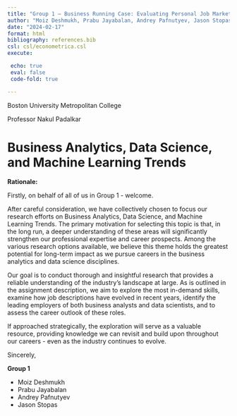 ```yaml
---
title: "Group 1 – Business Running Case: Evaluating Personal Job Market Prospects in 2024"
author: "Moiz Deshmukh, Prabu Jayabalan, Andrey Pafnutyev, Jason Stopas, Jitvan Vij" 
date: "2024-02-17"  
format: html  
bibliography: references.bib  
csl: csl/econometrica.csl
execute:

 echo: true
 eval: false
 code-fold: true

---
```


Boston University Metropolitan College

Professor Nakul Padalkar


# Business Analytics, Data Science, and Machine Learning Trends

**Rationale:**

Firstly, on behalf of all of us in Group 1 - welcome.

After careful consideration, we have collectively chosen to focus our research efforts on Business
Analytics, Data Science, and Machine Learning Trends. The primary motivation for selecting this
topic is that, in the long run, a deeper understanding of these areas will significantly strengthen our
professional expertise and career prospects. Among the various research options available, we
believe this theme holds the greatest potential for long-term impact as we pursue careers in the
business analytics and data science disciplines.

Our goal is to conduct thorough and insightful research that provides a reliable understanding of
the industry’s landscape at large. As is outlined in the assignment description, we aim to explore
the most in-demand skills, examine how job descriptions have evolved in recent years, identify the
leading employers of both business analysts and data scientists, and to assess the career outlook
of these roles.

If approached strategically, the exploration will serve as a valuable resource, providing knowledge
we can revisit and build upon throughout our careers - even as the industry continues to evolve.

Sincerely,

**Group 1**

* Moiz Deshmukh
* Prabu Jayabalan
* Andrey Pafnutyev
* Jason Stopas

